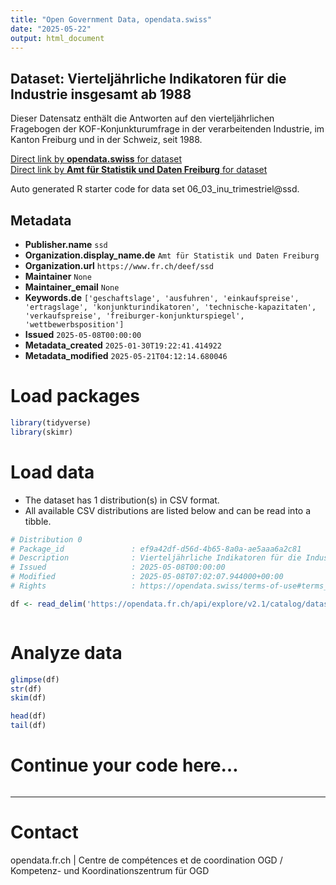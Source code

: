 ```yaml
---
title: "Open Government Data, opendata.swiss"
date: "2025-05-22"
output: html_document
---
```


## Dataset: Vierteljährliche Indikatoren für die Industrie insgesamt ab 1988

Dieser Datensatz enthält die Antworten auf den vierteljährlichen Fragebogen der KOF-Konjunkturumfrage in der verarbeitenden Industrie, im Kanton Freiburg und in der Schweiz, seit 1988.

[Direct link by **opendata.swiss** for dataset](https://opendata.swiss/de/dataset/vierteljahrliche-indikatoren-fur-die-industrie-insgesamt-ab-1988)<br>
[Direct link by **Amt für Statistik und Daten Freiburg** for dataset](https://opendata.fr.ch/explore/dataset/06_03_inu_trimestriel/)

Auto generated R starter code for data set 06_03_inu_trimestriel@ssd.

## Metadata

- **Publisher.name** `ssd`
- **Organization.display_name.de** `Amt für Statistik und Daten Freiburg`
- **Organization.url** `https://www.fr.ch/deef/ssd`
- **Maintainer** `None`
- **Maintainer_email** `None`
- **Keywords.de** `['geschaftslage', 'ausfuhren', 'einkaufspreise', 'ertragslage', 'konjunkturindikatoren', 'technische-kapazitaten', 'verkaufspreise', 'freiburger-konjunkturspiegel', 'wettbewerbsposition']`
- **Issued** `2025-05-08T00:00:00`
- **Metadata_created** `2025-01-30T19:22:41.414922`
- **Metadata_modified** `2025-05-21T04:12:14.680046`


# Load packages

```r

library(tidyverse)
library(skimr)

```

# Load data

-   The dataset has 1 distribution(s) in CSV format.
-   All available CSV distributions are listed below and can be read into a tibble.

```r

# Distribution 0
# Package_id               : ef9a42df-d56d-4b65-8a0a-ae5aaa6a2c81
# Description              : Vierteljährliche Indikatoren für die Industrie insgesamt ab 1988 (csv)
# Issued                   : 2025-05-08T00:00:00
# Modified                 : 2025-05-08T07:02:07.944000+00:00
# Rights                   : https://opendata.swiss/terms-of-use#terms_by

df <- read_delim('https://opendata.fr.ch/api/explore/v2.1/catalog/datasets/06_03_inu_trimestriel/exports/csv?use_labels=true')



```

# Analyze data

```r

glimpse(df)
str(df)
skim(df)

head(df)
tail(df)

```

# Continue your code here...

```r

```

------------------------------------------------------------------------

# Contact

opendata.fr.ch | Centre de compétences et de coordination OGD / Kompetenz- und Koordinationszentrum für OGD
